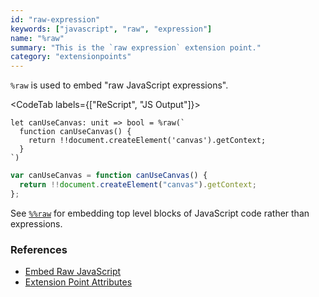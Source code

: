 ```yaml
---
id: "raw-expression"
keywords: ["javascript", "raw", "expression"]
name: "%raw"
summary: "This is the `raw expression` extension point."
category: "extensionpoints"
---
```


`%raw` is used to embed "raw JavaScript expressions".

<CodeTab labels={["ReScript", "JS Output"]}>

```res
let canUseCanvas: unit => bool = %raw(`
  function canUseCanvas() {
    return !!document.createElement('canvas').getContext;
  }
`)
```

```js
var canUseCanvas = function canUseCanvas() {
  return !!document.createElement("canvas").getContext;
};
```

</CodeTab>

See [`%%raw`](#raw-top-level-expression) for embedding top level blocks of JavaScript code rather than expressions.

### References

* [Embed Raw JavaScript](/docs/manual/latest/embed-raw-javascript)
* [Extension Point Attributes](/docs/manual/latest/attribute#extension-point)
